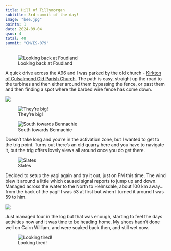 ```yaml
---
title: Hill of Tillymorgan
subtitle: 3rd summit of the day!
image: "bee.jpg"
points: 1
date: 2024-09-04
qsos: 4
total: 40
summit: "GM/ES-079"
---
```


![Looking back at Foudland](tillymorgan-1.jpg)

A quick drive across the A96 and I was parked by the old church - [Kirkton of Culsalmond Old Parish Church](https://maps.app.goo.gl/pah11Z7VKxTnonEh7). The path is easy, straight up the road to the turbines and then either around them bypassing the fence, or past them and then finding a spot where the barbed wire fence has come down.

![](tillymorgan-2.jpg)

![They're big!](tillymorgan-3.jpg)

![South towards Bennachie](tillymorgan-4.jpg)

Doesn't take long and you're in the activation zone, but I wanted to get to the trig point. Turns out there's an old quarry here and you have to navigate it, but the trig offers lovely views all around once you do get there.

![Slates](tillymorgan-5.jpg)

Decided to setup the yagi again and try it out, just on FM this time. The wind blew it around a little which caused signal reports to jump up and down. Managed across the water to the North to Helmsdale, about 100 km away...from the back of the yagi! I was 53 at first but when I turned it around I was 59 to him.

![](tillymorgan-7.jpg)

Just managed four in the log but that was enough, starting to feel the days activities now and it was time to be heading home. My shoes hadn't done well on Cairn William, and were soaked back then, and still wet now.

![Looking tired!](tillymorgan-6.jpg)
